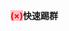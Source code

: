 <span style="font-weight: bold; color: red; background: pink;">(×)</span>'''快速踢群'''<noinclude>
{{doc|Template:滥权请求/doc}}</noinclude>
